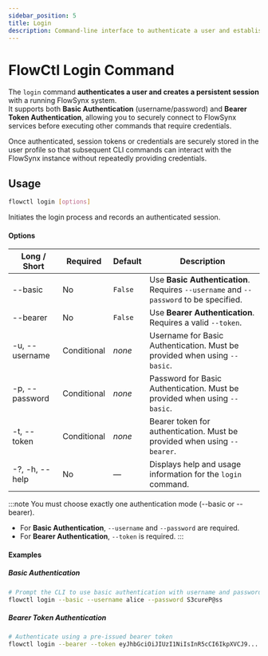 ```yaml
---
sidebar_position: 5
title: Login
description: Command-line interface to authenticate a user and establish a secure session with a FlowSynx instance.
---
```


# FlowCtl Login Command
The `login` command **authenticates a user and creates a persistent session** with a running FlowSynx system.  
It supports both **Basic Authentication** (username/password) and **Bearer Token Authentication**, allowing you to securely connect to FlowSynx services before executing other commands that require credentials.

Once authenticated, session tokens or credentials are securely stored in the user profile so that subsequent CLI commands can interact with the FlowSynx instance without repeatedly providing credentials.

## Usage
```bash
flowctl login [options]
```

Initiates the login process and records an authenticated session.

#### Options
| Long / Short       | Required    | Default | Description                                                                           |
| ------------------ | ----------- | ------- | ------------------------------------------------------------------------------------- |
| --basic            | No          | `False` | Use **Basic Authentication**. Requires `--username` and `--password` to be specified. |
| --bearer           | No          | `False` | Use **Bearer Authentication**. Requires a valid `--token`.                            |
| -u, --username     | Conditional | *none*  | Username for Basic Authentication. Must be provided when using `--basic`.             |
| -p, --password     | Conditional | *none*  | Password for Basic Authentication. Must be provided when using `--basic`.             |
| -t, --token        | Conditional | *none*  | Bearer token for authentication. Must be provided when using `--bearer`.              |
| -?, -h, --help     | No          | —       | Displays help and usage information for the `login` command.                          |

:::note
You must choose exactly one authentication mode (--basic or --bearer).
- For **Basic Authentication**, `--username` and `--password` are required.
- For **Bearer Authentication**, `--token` is required.
:::

#### Examples
##### Basic Authentication
```bash
# Prompt the CLI to use basic authentication with username and password
flowctl login --basic --username alice --password S3cureP@ss
```

##### Bearer Token Authentication
```bash
# Authenticate using a pre-issued bearer token
flowctl login --bearer --token eyJhbGciOiJIUzI1NiIsInR5cCI6IkpXVCJ9...
```